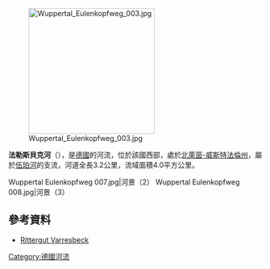 {{Onesource|time=2020-08-14T04:26:57+00:00}}
{{Coord|51|14|44|N|7|6|22|E|display=title}}
[[Image:Wuppertal_Eulenkopfweg_003.jpg|250px]]

'''法勒斯貝克河'''（{{lang-de|Varresbeck}}），是[[德國|德國]]的河流，位於該國西部，處於[[北萊茵-威斯特法倫州|北萊茵-威斯特法倫州]]，屬於[[伍珀河|伍珀河]]的支流，河道全長3.2公里，流域面積4.0平方公里。
<gallery>
Wuppertal Eulenkopfweg 007.jpg|河景（2）
Wuppertal Eulenkopfweg 008.jpg|河景（3）
</gallery>

==參考資料==
* [http://www.guthungenbach.com/052hist_varresbeck.html Rittergut Varresbeck] {{Wayback|url=http://www.guthungenbach.com/052hist_varresbeck.html |date=20101027192804 }}

{{Germany-geo-stub}}
[[Category:德國河流|Category:德國河流]]